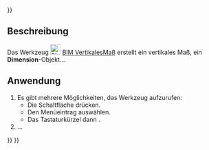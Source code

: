 <languages/>
{{UnfinishedDocu{{#translation:}}}}

{{Docnav/de
|[[BIM_DimensionHorizontal/de|HorizontalesMaß]]
|[[BIM_Leader/de|Hinweislinie]]
|[[BIM_Workbench/de|BIM]]
|IconL=BIM_DimensionHorizontal.svg
|IconR=BIM_Leader.svg
|IconC=Workbench_BIM.svg
}}

{{GuiCommand/de
|Name=BIM DimensionVertical
|Name/de=BIM VertikalesMaß
|MenuLocation=Beschriftung → Vertical dimension
|Workbenches=[[BIM_Workbench/de|BIM]]
|Shortcut={{KEY|D}} {{KEY|V}}
|Version=1.0
|SeeAlso=
}}

<span id="Description"></span>
==Beschreibung==

Das Werkzeug [[Image:BIM_DimensionVertical.svg|24px]] [[BIM_DimensionVertical/de|BIM VertikalesMaß]] erstellt ein vertikales Maß, ein '''Dimension'''-Objekt...

<span id="Usage"></span>
==Anwendung==

# Es gibt mehrere Möglichkeiten, das Werkzeug aufzurufen:
#* Die Schaltfläche {{Button|[[Image:BIM_DimensionVertical.svg|16px]] [[BIM_DimensionVertical/de|Vertical dimension]]}} drücken.
#* Den Menüeintrag {{MenuCommand|Beschriftung → [[Image:BIM_DimensionVertical.svg|16px]] Vertical dimension}} auswählen.
#* Das Tastaturkürzel {{KEY|D}} dann {{KEY|V}}.
# ...


{{Docnav/de
|[[BIM_DimensionHorizontal/de|HorizontalesMaß]]
|[[BIM_Leader/de|Hinweislinie]]
|[[BIM_Workbench/de|BIM]]
|IconL=BIM_DimensionHorizontal.svg
|IconR=BIM_Leader.svg
|IconC=Workbench_BIM.svg
}}

{{BIM_Tools_navi{{#translation:}}}}
{{Userdocnavi{{#translation:}}}}